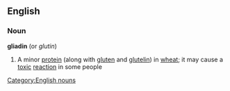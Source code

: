==English==
===Noun===
'''gliadin'''  (or ''glutin'')
#A minor [[protein]] (along with [[gluten]] and [[glutelin]]) in [[wheat]]; it may cause a [[toxic]] [[reaction]] in some people
[[Category:English nouns]]